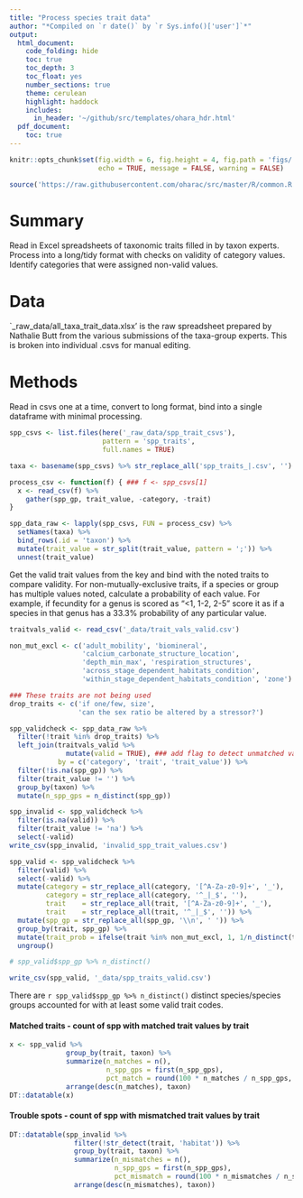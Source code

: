```yaml
---
title: "Process species trait data"
author: "*Compiled on `r date()` by `r Sys.info()['user']`*"
output: 
  html_document:
    code_folding: hide
    toc: true
    toc_depth: 3
    toc_float: yes
    number_sections: true
    theme: cerulean
    highlight: haddock
    includes: 
      in_header: '~/github/src/templates/ohara_hdr.html'
  pdf_document:
    toc: true
---
```


``` r

knitr::opts_chunk$set(fig.width = 6, fig.height = 4, fig.path = 'figs/',
                      echo = TRUE, message = FALSE, warning = FALSE)

source('https://raw.githubusercontent.com/oharac/src/master/R/common.R')

```

# Summary

Read in Excel spreadsheets of taxonomic traits filled in by taxon experts.  Process into a long/tidy format with checks on validity of category values.  Identify categories that were assigned non-valid values.

# Data

`_raw_data/all_taxa_trait_data.xlsx' is the raw spreadsheet prepared by Nathalie Butt from the various submissions of the taxa-group experts.  This is broken into individual .csvs for manual editing.

# Methods

Read in csvs one at a time, convert to long format, bind into a single dataframe with minimal processing.

``` r

spp_csvs <- list.files(here('_raw_data/spp_trait_csvs'), 
                       pattern = 'spp_traits',
                       full.names = TRUE)

taxa <- basename(spp_csvs) %>% str_replace_all('spp_traits_|.csv', '')

process_csv <- function(f) { ### f <- spp_csvs[1]
  x <- read_csv(f) %>%
    gather(spp_gp, trait_value, -category, -trait)
}

spp_data_raw <- lapply(spp_csvs, FUN = process_csv) %>%
  setNames(taxa) %>%
  bind_rows(.id = 'taxon') %>%
  mutate(trait_value = str_split(trait_value, pattern = ';')) %>%
  unnest(trait_value)

```

Get the valid trait values from the key and bind with the noted traits to compare validity.  For non-mutually-exclusive traits, if a species or group has multiple values noted, calculate a probability of each value.  For example, if fecundity for a genus is scored as "<1, 1-2, 2-5" score it as if a species in that genus has a 33.3% probability of any particular value.

``` r

traitvals_valid <- read_csv('_data/trait_vals_valid.csv')

non_mut_excl <- c('adult_mobility', 'biomineral', 
                  'calcium_carbonate_structure_location', 
                  'depth_min_max', 'respiration_structures', 
                  'across_stage_dependent_habitats_condition', 
                  'within_stage_dependent_habitats_condition', 'zone')

### These traits are not being used
drop_traits <- c('if one/few, size',
                 'can the sex ratio be altered by a stressor?')

spp_validcheck <- spp_data_raw %>%
  filter(!trait %in% drop_traits) %>%
  left_join(traitvals_valid %>% 
              mutate(valid = TRUE), ### add flag to detect unmatched values
            by = c('category', 'trait', 'trait_value')) %>%
  filter(!is.na(spp_gp)) %>%
  filter(trait_value != '') %>%
  group_by(taxon) %>%
  mutate(n_spp_gps = n_distinct(spp_gp))

spp_invalid <- spp_validcheck %>%
  filter(is.na(valid)) %>%
  filter(trait_value != 'na') %>%
  select(-valid)
write_csv(spp_invalid, 'invalid_spp_trait_values.csv')

spp_valid <- spp_validcheck %>%
  filter(valid) %>%
  select(-valid) %>%
  mutate(category = str_replace_all(category, '[^A-Za-z0-9]+', '_'),
         category = str_replace_all(category, '^_|_$', ''),
         trait    = str_replace_all(trait, '[^A-Za-z0-9]+', '_'),
         trait    = str_replace_all(trait, '^_|_$', '')) %>%
  mutate(spp_gp = str_replace_all(spp_gp, '\\n', ' ')) %>%
  group_by(trait, spp_gp) %>%
  mutate(trait_prob = ifelse(trait %in% non_mut_excl, 1, 1/n_distinct(trait_value))) %>%
  ungroup()

# spp_valid$spp_gp %>% n_distinct()

write_csv(spp_valid, '_data/spp_traits_valid.csv')
```

There are `r spp_valid$spp_gp %>% n_distinct()` distinct species/species groups accounted for with at least some valid trait codes.

#### Matched traits - count of spp with matched trait values by trait

``` r
x <- spp_valid %>% 
              group_by(trait, taxon) %>% 
              summarize(n_matches = n(),
                        n_spp_gps = first(n_spp_gps),
                        pct_match = round(100 * n_matches / n_spp_gps, 1)) %>% 
              arrange(desc(n_matches), taxon)
DT::datatable(x)
```


#### Trouble spots - count of spp with mismatched trait values by trait

``` r

DT::datatable(spp_invalid %>% 
                filter(!str_detect(trait, 'habitat')) %>%
                group_by(trait, taxon) %>% 
                summarize(n_mismatches = n(),
                          n_spp_gps = first(n_spp_gps),
                          pct_mismatch = round(100 * n_mismatches / n_spp_gps, 1)) %>% 
                arrange(desc(n_mismatches), taxon))
```

